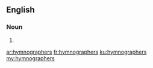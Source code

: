 ==English==

===Noun===
{{head|en}}

# {{plural of|hymnographer}}

[[ar:hymnographers]]
[[fr:hymnographers]]
[[ku:hymnographers]]
[[my:hymnographers]]